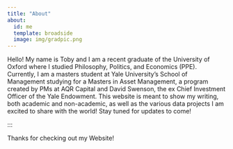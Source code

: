 ```yaml
---
title: "About"
about:
  id: me
  template: broadside
  image: img/gradpic.png
---
```


Hello! My name is Toby and I am a recent graduate of the University of Oxford where I studied Philosophy, Politics, and Economics (PPE). Currently, I am a masters student at Yale University's School of Management studying for a Masters in Asset Management, a program created by PMs at AQR Capital and David Swenson, the ex Chief Investment Officer of the Yale Endowment. This website is meant to show my writing, both academic and non-academic, as well as the various data projects I am excited to share with the world! Stay tuned for updates to come!

:::

Thanks for checking out my Website!
